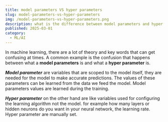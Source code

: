 ```yaml
---
title: model parameters VS hyper parameters
slug: model-parameters-vs-hyper-parameters
img: /model-parameters-vs-hyper-parameters.png
description: what is the difference between model parameters and hyper parameters.
published: 2025-03-01
category: 
  - ML/AI
---
```


In machine learning, there are a lot of theory and key words that can get confusing at times. A common example is the confusion that happens between what a **model parameters** is and what a **hyper parameter** is. 

***Model parameter*** are variables that are scoped to the model itself, they are needed for the model to make accurate predictions. The values of these parameters can be learned from the data we feed the model. Model parameters values are learned during the training.

***Hyper parameter*** on the other hand are like variables used for configuring the learning algorithm not the model. for example how many layers or hidden neurons do you want in your neural network, the learning rate. Hyper parameter are manually set. 